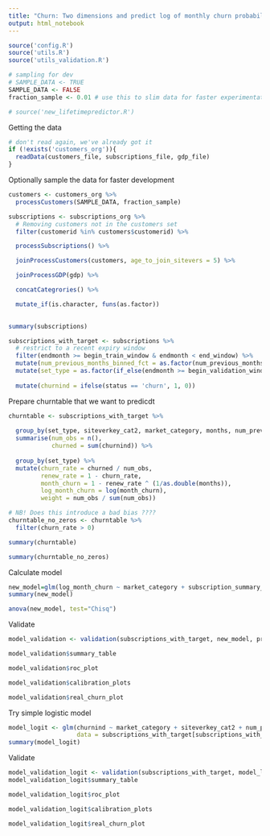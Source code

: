 ```yaml
---
title: "Churn: Two dimensions and predict log of monthly churn probability"
output: html_notebook
---
```


```r
source('config.R')
source('utils.R')
source('utils_validation.R')

# sampling for dev
# SAMPLE_DATA <- TRUE
SAMPLE_DATA <- FALSE
fraction_sample <- 0.01 # use this to slim data for faster experimentation

# source('new_lifetimepredictor.R')
```

Getting the data

```r
# don't read again, we've already got it
if (!exists('customers_org')){
  readData(customers_file, subscriptions_file, gdp_file)
}
```

Optionally sample the data for faster development

```r
customers <- customers_org %>%
  processCustomers(SAMPLE_DATA, fraction_sample)
```

```r

subscriptions <- subscriptions_org %>%
  # Removing customers not in the customers set
  filter(customerid %in% customers$customerid) %>%

  processSubscriptions() %>%

  joinProcessCustomers(customers, age_to_join_sitevers = 5) %>%

  joinProcessGDP(gdp) %>%

  concatCategrories() %>%

  mutate_if(is.character, funs(as.factor))
  
```

```r
summary(subscriptions)
```

```r
subscriptions_with_target <- subscriptions %>%
  # restrict to a recent expiry window
  filter(endmonth >= begin_train_window & endmonth < end_window) %>%
  mutate(num_previous_months_binned_fct = as.factor(num_previous_months_binned)) %>%
  mutate(set_type = as.factor(if_else(endmonth >= begin_validation_window, 'validation', 'training'))) %>%
  
  mutate(churnind = ifelse(status == 'churn', 1, 0)) 
```


Prepare churntable that we want to predicdt

```r
churntable <- subscriptions_with_target %>%
  
  group_by(set_type, siteverkey_cat2, market_category, months, num_previous_months_binned, chosen_subs_length, subscription_summary_no_market) %>%
  summarise(num_obs = n(), 
            churned = sum(churnind)) %>%
  
  group_by(set_type) %>%
  mutate(churn_rate = churned / num_obs,
         renew_rate = 1 - churn_rate,
         month_churn = 1 - renew_rate ^ (1/as.double(months)),
         log_month_churn = log(month_churn),
         weight = num_obs / sum(num_obs))

# NB! Does this introduce a bad bias ????
churntable_no_zeros <- churntable %>%
  filter(churn_rate > 0)
```

```r
summary(churntable)
```
```r
summary(churntable_no_zeros)
```


Calculate model

```r
new_model=glm(log_month_churn ~ market_category + subscription_summary_no_market, data=churntable_no_zeros[churntable_no_zeros$set_type == 'training', ], weights = weight)
summary(new_model)

anova(new_model, test="Chisq")
```

Validate

```r
model_validation <- validation(subscriptions_with_target, new_model, predict_2fct_model)

model_validation$summary_table
```

```r
model_validation$roc_plot
```

```r
model_validation$calibration_plots
```

```r
model_validation$real_churn_plot
```

Try simple logistic model
```r
model_logit <- glm(churnind ~ market_category + siteverkey_cat2 + num_previous_months_binned + months + chosen_subs_length,
                   data = subscriptions_with_target[subscriptions_with_target$set_type == 'training',], family = 'binomial')
summary(model_logit)
```

Validate
```r
model_validation_logit <- validation(subscriptions_with_target, model_logit)
model_validation_logit$summary_table
```

```r
model_validation_logit$roc_plot
```
```r
model_validation_logit$calibration_plots
```
```r
model_validation_logit$real_churn_plot
```



